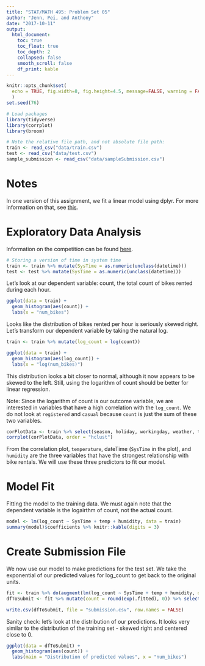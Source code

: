 ```yaml
---
title: "STAT/MATH 495: Problem Set 05"
author: "Jenn, Pei, and Anthony"
date: "2017-10-11"
output:
  html_document:
    toc: true
    toc_float: true
    toc_depth: 2
    collapsed: false
    smooth_scroll: false
    df_print: kable
---
```



```r
knitr::opts_chunk$set(
  echo = TRUE, fig.width=8, fig.height=4.5, message=FALSE, warning = FALSE
  )
set.seed(76)

# Load packages
library(tidyverse)
library(corrplot)
library(broom)

# Note the relative file path, and not absolute file path:
train <- read_csv("data/train.csv")
test <- read_csv("data/test.csv")
sample_submission <- read_csv("data/sampleSubmission.csv")
```


# Notes

In one version of this assignment, we fit a linear model using dplyr. For more information on that, see [this](https://cran.r-project.org/web/packages/broom/vignettes/broom_and_dplyr.html).

# Exploratory Data Analysis

Information on the competition can be found [here](https://www.kaggle.com/c/bike-sharing-demand).

```r
# Storing a version of time in system time 
train <- train %>% mutate(SysTime = as.numeric(unclass(datetime)))
test <- test %>% mutate(SysTime = as.numeric(unclass(datetime)))
```

Let's look at our dependent variable: count, the total count of bikes rented during each hour.

```r
ggplot(data = train) +
  geom_histogram(aes(count)) + 
  labs(x = "num_bikes")
```

Looks like the distribution of bikes rented per hour is seriously skewed right. Let's transform our dependent variable by taking the natural log. 

```r
train <- train %>% mutate(log_count = log(count))

ggplot(data = train) +
  geom_histogram(aes(log_count)) + 
  labs(x = "log(num_bikes)")
```

This distribution looks a bit closer to normal, although it now appears to be skewed to the left. Still, using the logarithm of count should be better for linear regression.

Note: Since the logarithm of count is our outcome variable, we are interested in variables that have a high correlation with the `log_count`. We do not look at `registered` and `casual` because `count` is just the sum of these two variables.

```r
corPlotData <- train %>% select(season, holiday, workingday, weather, temp, atemp, humidity, windspeed, log_count, SysTime) %>% cor()
corrplot(corPlotData, order = "hclust")

```

From the correlation plot, `temperature`, dateTime (`SysTime` in the plot), and `humidity` are the three variables that have the strongest relationship with bike rentals. We will use these three predictors to fit our model.

# Model Fit

Fitting the model to the training data. We must again note that the dependent variable is the logairthm of count, not the actual count.

```r
model <- lm(log_count ~ SysTime + temp + humidity, data = train)
summary(model)$coefficients %>% knitr::kable(digits = 3)
```

# Create Submission File

We now use our model to make predictions for the test set. We take the exponential of our predicted values for log_count to get back to the original units.

```r
fit <- train %>% do(augment(lm(log_count ~ SysTime + temp + humidity, data = .), newdata = test))
dfToSubmit <- fit %>% mutate(count = round(exp(.fitted), 0)) %>% select(datetime, count)

write.csv(dfToSubmit, file = "submission.csv", row.names = FALSE)
```

Sanity check: let's look at the distribution of our predictions. It looks very similar to the distribution of the training set - skewed right and centered close to 0.

```r
ggplot(data = dfToSubmit) +
  geom_histogram(aes(count)) +
  labs(main = "Distribution of predicted values", x = "num_bikes")
```